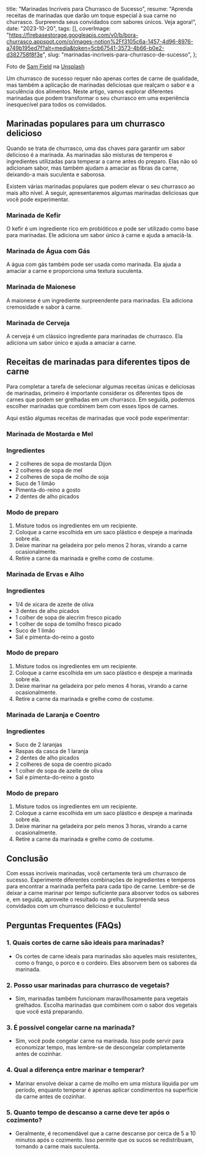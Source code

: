   title: "Marinadas Incríveis para Churrasco de Sucesso",
  resume: "Aprenda receitas de marinadas que darão um toque especial à sua carne no churrasco. Surpreenda seus convidados com sabores únicos. Veja agora!",
  date: "2023-10-20",
  tags: [],
  coverImage: "https://firebasestorage.googleapis.com/v0/b/bora-churrasco.appspot.com/o/images-notion%2Ff3105c6a-1457-4d96-8976-a749b195ed7f?alt=media&token=5cb67541-3573-4b66-b0e2-d382758f8f3e",
  slug: "marinadas-incriveis-para-churrasco-de-sucesso",
};

Foto de [Sam Field](https://unsplash.com/pt-br/@dankpotato_?utm_content=creditCopyText\&utm_medium=referral\&utm_source=unsplash) na [Unsplash](https://unsplash.com/pt-br/fotografias/alimentos-cozidos-na-bandeja-de-aco-inoxidavel-pqRe9OJo604?utm_content=creditCopyText\&utm_medium=referral\&utm_source=unsplash)

Um churrasco de sucesso requer não apenas cortes de carne de qualidade, mas também a aplicação de marinadas deliciosas que realçam o sabor e a suculência dos alimentos. Neste artigo, vamos explorar diferentes marinadas que podem transformar o seu churrasco em uma experiência inesquecível para todos os convidados.

## Marinadas populares para um churrasco delicioso

Quando se trata de churrasco, uma das chaves para garantir um sabor delicioso é a marinada. As marinadas são misturas de temperos e ingredientes utilizadas para temperar a carne antes do preparo. Elas não só adicionam sabor, mas também ajudam a amaciar as fibras da carne, deixando-a mais suculenta e saborosa.

Existem várias marinadas populares que podem elevar o seu churrasco ao mais alto nível. A seguir, apresentaremos algumas marinadas deliciosas que você pode experimentar.

### Marinada de Kefir

O kefir é um ingrediente rico em probióticos e pode ser utilizado como base para marinadas. Ele adiciona um sabor único à carne e ajuda a amaciá-la.

### Marinada de Água com Gás

A água com gás também pode ser usada como marinada. Ela ajuda a amaciar a carne e proporciona uma textura suculenta.

### Marinada de Maionese

A maionese é um ingrediente surpreendente para marinadas. Ela adiciona cremosidade e sabor à carne.

### Marinada de Cerveja

A cerveja é um clássico ingrediente para marinadas de churrasco. Ela adiciona um sabor único e ajuda a amaciar a carne.

## Receitas de marinadas para diferentes tipos de carne

Para completar a tarefa de selecionar algumas receitas únicas e deliciosas de marinadas, primeiro é importante considerar os diferentes tipos de carnes que podem ser grelhadas em um churrasco. Em seguida, podemos escolher marinadas que combinem bem com esses tipos de carnes.

Aqui estão algumas receitas de marinadas que você pode experimentar:

### Marinada de Mostarda e Mel

### Ingredientes

* 2 colheres de sopa de mostarda Dijon
* 2 colheres de sopa de mel
* 2 colheres de sopa de molho de soja
* Suco de 1 limão
* Pimenta-do-reino a gosto
* 2 dentes de alho picados

### Modo de preparo

1. Misture todos os ingredientes em um recipiente.
2. Coloque a carne escolhida em um saco plástico e despeje a marinada sobre ela.
3. Deixe marinar na geladeira por pelo menos 2 horas, virando a carne ocasionalmente.
4. Retire a carne da marinada e grelhe como de costume.

### Marinada de Ervas e Alho

### Ingredientes

* 1/4 de xícara de azeite de oliva
* 3 dentes de alho picados
* 1 colher de sopa de alecrim fresco picado
* 1 colher de sopa de tomilho fresco picado
* Suco de 1 limão
* Sal e pimenta-do-reino a gosto

### Modo de preparo

1. Misture todos os ingredientes em um recipiente.
2. Coloque a carne escolhida em um saco plástico e despeje a marinada sobre ela.
3. Deixe marinar na geladeira por pelo menos 4 horas, virando a carne ocasionalmente.
4. Retire a carne da marinada e grelhe como de costume.

### Marinada de Laranja e Coentro

### Ingredientes

* Suco de 2 laranjas
* Raspas da casca de 1 laranja
* 2 dentes de alho picados
* 2 colheres de sopa de coentro picado
* 1 colher de sopa de azeite de oliva
* Sal e pimenta-do-reino a gosto

### Modo de preparo

1. Misture todos os ingredientes em um recipiente.
2. Coloque a carne escolhida em um saco plástico e despeje a marinada sobre ela.
3. Deixe marinar na geladeira por pelo menos 3 horas, virando a carne ocasionalmente.
4. Retire a carne da marinada e grelhe como de costume.

## Conclusão

Com essas incríveis marinadas, você certamente terá um churrasco de sucesso. Experimente diferentes combinações de ingredientes e temperos para encontrar a marinada perfeita para cada tipo de carne. Lembre-se de deixar a carne marinar por tempo suficiente para absorver todos os sabores e, em seguida, aproveite o resultado na grelha. Surpreenda seus convidados com um churrasco delicioso e suculento!

## **Perguntas Frequentes (FAQs)**

### **1. Quais cortes de carne são ideais para marinadas?**

* Os cortes de carne ideais para marinadas são aqueles mais resistentes, como o frango, o porco e o cordeiro. Eles absorvem bem os sabores da marinada.

### **2. Posso usar marinadas para churrasco de vegetais?**

* Sim, marinadas também funcionam maravilhosamente para vegetais grelhados. Escolha marinadas que combinem com o sabor dos vegetais que você está preparando.

### **3. É possível congelar carne na marinada?**

* Sim, você pode congelar carne na marinada. Isso pode servir para economizar tempo, mas lembre-se de descongelar completamente antes de cozinhar.

### **4. Qual a diferença entre marinar e temperar?**

* Marinar envolve deixar a carne de molho em uma mistura líquida por um período, enquanto temperar é apenas aplicar condimentos na superfície da carne antes de cozinhar.

### **5. Quanto tempo de descanso a carne deve ter após o cozimento?**

* Geralmente, é recomendável que a carne descanse por cerca de 5 a 10 minutos após o cozimento. Isso permite que os sucos se redistribuam, tornando a carne mais suculenta.
